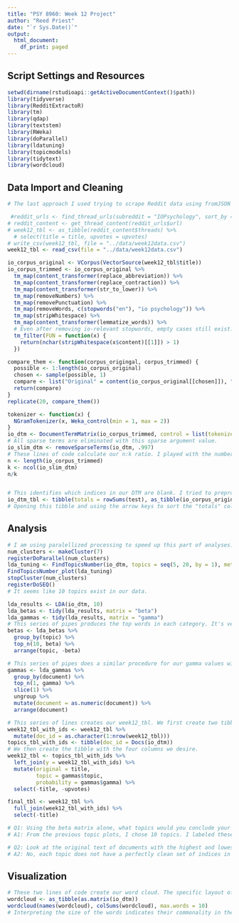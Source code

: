 ```yaml
---
title: "PSY 8960: Week 12 Project"
author: "Reed Priest"
date: "`r Sys.Date()`"
output:
  html_document:
    df_print: paged
---
```


## Script Settings and Resources

```r
setwd(dirname(rstudioapi::getActiveDocumentContext()$path))
library(tidyverse)
library(RedditExtractoR)
library(tm)
library(qdap)
library(textstem)
library(RWeka)
library(doParallel)
library(ldatuning)
library(topicmodels)
library(tidytext)
library(wordcloud)
```

## Data Import and Cleaning
```r
# The last approach I used trying to scrape Reddit data using fromJSON produced the same issues from before with page scrolling. So after some Chat GPTing, I found the RedditExtractoR package. It downloaded all the data I needed using this code, but it took about 15 minutes to do so. This package isn't part of the course materials, but it was an effective solution. See this page for details: https://github.com/ivan-rivera/RedditExtractor.

 #reddit_urls <- find_thread_urls(subreddit = "IOPsychology", sort_by = "new", period = "year")
# reddit_content <- get_thread_content(reddit_urls$url)
# week12_tbl <- as_tibble(reddit_content$threads) %>%
  # select(title = title, upvotes = upvotes)
# write_csv(week12_tbl, file = "../data/week12data.csv")
week12_tbl <- read_csv(file = "../data/week12data.csv")
```

```r
io_corpus_original <- VCorpus(VectorSource(week12_tbl$title))
io_corpus_trimmed <- io_corpus_original %>%
  tm_map(content_transformer(replace_abbreviation)) %>%
  tm_map(content_transformer(replace_contraction)) %>%
  tm_map(content_transformer(str_to_lower)) %>%
  tm_map(removeNumbers) %>%
  tm_map(removePunctuation) %>%
  tm_map(removeWords, c(stopwords("en"), "io psychology")) %>%
  tm_map(stripWhitespace) %>%
  tm_map(content_transformer(lemmatize_words)) %>%
  # Even after removing io-relevant stopwords, empty cases still exist. So we remove them with this function
  tm_filter(FUN = function(x) {
    return(nchar(stripWhitespace(x$content)[[1]]) > 1)
  })
```

```r
compare_them <- function(corpus_origingal, corpus_trimmed) {
  possible <- 1:length(io_corpus_original)
  chosen <- sample(possible, 1)
  compare <- list("Original" = content(io_corpus_original[[chosen]]), "Comparison" = content(io_corpus_trimmed[[chosen]]))
  return(compare)
}
replicate(20, compare_them())
```

```r
tokenizer <- function(x) {
  NGramTokenizer(x, Weka_control(min = 1, max = 2))
}
io_dtm <- DocumentTermMatrix(io_corpus_trimmed, control = list(tokenize = tokenizer))
# All sparse terms are eliminated with this sparse argument value.
io_slim_dtm <- removeSparseTerms(io_dtm, .997)
# These lines of code calculate our n:k ratio. I played with the numbers a bit, and setting teh sparse argument in the above line to .997 is the first value that reached our desired n:k threshold.
n <- length(io_corpus_trimmed)
k <- ncol(io_slim_dtm)
n/k


# This identifies which indices in our DTM are blank. I tried to preprocess softly to prevent problems here.
io_dtm_tbl <- tibble(totals = rowSums(test), as_tibble(io_corpus_original))
# Opening this tibble and using the arrow keys to sort the "totals" column, we find there are two missing data points. They coincide with doc_ids 487 and 737. To remove these entries, I went back and used the code provided on the Canvas page.
```


## Analysis
```r
# I am using paralellized processing to speed up this part of analyses. If you are running these analyses on a computer with less than 8 cores, you may want to not run this code.
num_clusters <- makeCluster(7)
registerDoParallel(num_clusters)
lda_tuning <- FindTopicsNumber(io_dtm, topics = seq(5, 20, by = 1), metrics = c( "Griffiths2004", "CaoJuan2009", "Arun2010", "Deveaud2014"), verbose = TRUE)
FindTopicsNumber_plot(lda_tuning)
stopCluster(num_clusters)
registerDoSEQ()
# It seems like 10 topics exist in our data.
```

```r
lda_results <- LDA(io_dtm, 10)
lda_betas <- tidy(lda_results, matrix = "beta")
lda_gammas <- tidy(lda_results, matrix = "gamma")
# This series of pipes produces the top words in each category. It's very helpful to see what topics each category focuses on.
betas <- lda_betas %>%
  group_by(topic) %>%
  top_n(10, beta) %>%
  arrange(topic, -beta)

# This series of pipes does a similar procedure for our gamma values with documents.
gammas <- lda_gammas %>%
  group_by(document) %>%
  top_n(1, gamma) %>%
  slice(1) %>%
  ungroup %>%
  mutate(document = as.numeric(document)) %>%
  arrange(document)

# This series of lines creates our week12_tbl. We first create two tibbles with ids to enable joining.
week12_tbl_with_ids <- week12_tbl %>%
  mutate(doc_id = as.character(1:nrow(week12_tbl)))
topics_tbl_with_ids <- tibble(doc_id = Docs(io_dtm))
# We then create the tibble with the four columns we desire.
week12_tbl <- topics_tbl_with_ids %>%
  left_join(y = week12_tbl_with_ids) %>%
  mutate(original = title,
         topic = gammas$topic,
         probability = gammas$gamma) %>%
  select(-title, -upvotes)
```

```r
final_tbl <- week12_tbl %>%
  full_join(week12_tbl_with_ids) %>%
  select(-title)
```

```r
# Q1: Using the beta matrix alone, what topics would you conclude your final topic list maps onto? (e.g., topic 1, 2, 3…n each reflect what substantive topic construct? Use your best judgment.)
# A1: From the previous topic plots, I chose 10 topics. I labeled these topics as follows: 1) career searching, 2) disseminating content, 3) professional development, 4) career development, 5) I-O functions, 6) seeking advice, 7) training programs, 8) general I-O psychology, 9) analysis, and 10) graduate school.

# Q2: Look at the original text of documents with the highest and lowest probabilities assigned to each document. Do your topic names derived from your interpretation of the beta matrix conceptually match with the content of the original posts? What kind of validity evidence does your answer to this question represent?
# A2: No, each topic does not have a perfectly clean set of indices in which the highest probabilities clearly represent the given topic. At best, about half of the documents within a given topic "hang around" the same title for that topic. As a result, an argument could be made to choose less topics. The process of exploring possible themes in our data resembles factorial validity, particularly through exploratory factor analysis.
```

## Visualization
```r
# These two lines of code create our word cloud. The specific layout of the word cloud changes upon each calculation, but the basic message is the same.
wordcloud <- as_tibble(as.matrix(io_dtm))
wordcloud(names(wordcloud), colSums(wordcloud), max.words = 10)
# Interpreting the size of the words indicates their commonality in the data. It seems like "research", "work", and "job" are common words due to their large size. This makes sense considering how I-O psychologists research people's jobs and work.
```